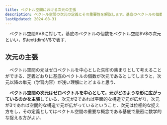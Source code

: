 ```yaml
---
title: ベクトル空間における次元の主張
description: ベクトル空間の次元の定義とその重要性を解説します。基底のベクトルの個数が次元であることを詳しく説明し、次元の概念がベクトル空間の構造理解にどのように寄与するかを考察します。
lastUpdated: 2024-08-31
---
```


<Card title="定義6.8.1">
　ベクトル空間$V$に対して，基底のベクトルの個数をベクトル空間$V$の次元といい，$\text{dim}V$で表す．
</Card>

## 次元の主張
　ベクトル空間の元はゼロベクトルを中心とした矢印の集まりとして考えることができる．定義どおりに基底のベクトルの個数が次元であるとしてしまうと，次元以降の単元（学習内容）が浅い理解にとどまると思う．

　**ベクトル空間の次元はゼロベクトルを中心として，元がどのような形に広がっているのかを主張**している．次元が2であれば平面的な構造で元が広がり，次元が3であれば空間的な構造で元が広がっているということ．次元は位相的な捉え方をし，その定義としてはベクトル空間の重要な概念である基底で厳密に数学的な捉える方がよい．
